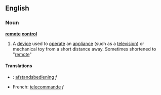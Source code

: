 ==English==
===Noun===
{{wikipedia}}
'''[[remote]] [[control]]'''
# A [[device]] used to [[operate]] an [[appliance]] (such as a [[television]]) or mechanical toy from a short distance away. Sometimes shortened to "[[remote]]"

====Translations====
*{{nl}}: [[afstandsbediening]] ''f''
*French: [[telecommande]] ''f''